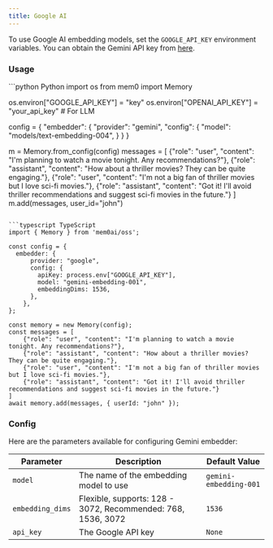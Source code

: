 ```yaml
---
title: Google AI
---
```


To use Google AI embedding models, set the `GOOGLE_API_KEY` environment variables. You can obtain the Gemini API key from [here](https://aistudio.google.com/app/apikey).

### Usage

<CodeGroup>
```python Python
import os
from mem0 import Memory

os.environ["GOOGLE_API_KEY"] = "key"
os.environ["OPENAI_API_KEY"] = "your_api_key" # For LLM

config = {
    "embedder": {
        "provider": "gemini",
        "config": {
            "model": "models/text-embedding-004",
        }
    }
}

m = Memory.from_config(config)
messages = [
    {"role": "user", "content": "I'm planning to watch a movie tonight. Any recommendations?"},
    {"role": "assistant", "content": "How about a thriller movies? They can be quite engaging."},
    {"role": "user", "content": "I'm not a big fan of thriller movies but I love sci-fi movies."},
    {"role": "assistant", "content": "Got it! I'll avoid thriller recommendations and suggest sci-fi movies in the future."}
]
m.add(messages, user_id="john")
```

```typescript TypeScript
import { Memory } from 'mem0ai/oss';

const config = {
  embedder: {
      provider: "google",
      config: {
        apiKey: process.env["GOOGLE_API_KEY"],
        model: "gemini-embedding-001",
        embeddingDims: 1536,
      },
    },
};

const memory = new Memory(config);
const messages = [
    {"role": "user", "content": "I'm planning to watch a movie tonight. Any recommendations?"},
    {"role": "assistant", "content": "How about a thriller movies? They can be quite engaging."},
    {"role": "user", "content": "I'm not a big fan of thriller movies but I love sci-fi movies."},
    {"role": "assistant", "content": "Got it! I'll avoid thriller recommendations and suggest sci-fi movies in the future."}
]
await memory.add(messages, { userId: "john" });
```
</CodeGroup>

### Config

Here are the parameters available for configuring Gemini embedder:

| Parameter | Description | Default Value |
| --- | --- | --- |
| `model` | The name of the embedding model to use | `gemini-embedding-001` |
| `embedding_dims` | Flexible, supports: 128 - 3072, Recommended: 768, 1536, 3072 | `1536` |
| `api_key` | The Google API key | `None` |
